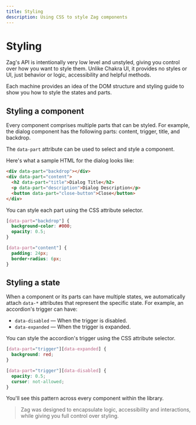 ```yaml
---
title: Styling
description: Using CSS to style Zag components
---
```


# Styling

Zag's API is intentionally very low level and unstyled, giving you control over
how you want to style them. Unlike Chakra UI, it provides no styles or UI, just
behavior or logic, accessibility and helpful methods.

Each machine provides an idea of the DOM structure and styling guide to show you
how to style the states and parts.

## Styling a component

Every component comprises multiple parts that can be styled. For example, the
dialog component has the following parts: content, trigger, title, and backdrop.

The `data-part` attribute can be used to select and style a component.

Here's what a sample HTML for the dialog looks like:

```html
<div data-part="backdrop"></div>
<div data-part="content">
  <h2 data-part="title">Dialog Title</h2>
  <p data-part="description">Dialog Description</p>
  <button data-part="close-button">Close</button>
</div>
```

You can style each part using the CSS attribute selector.

```css
[data-part="backdrop"] {
  background-color: #000;
  opacity: 0.5;
}

[data-part="content"] {
  padding: 24px;
  border-radius: 6px;
}
```

## Styling a state

When a component or its parts can have multiple states, we automatically attach
`data-*` attributes that represent the specific state. For example, an
accordion's trigger can have:

- `data-disabled` — When the trigger is disabled.
- `data-expanded` — When the trigger is expanded.

You can style the accordion's trigger using the CSS attribute selector.

```css
[data-part="trigger"][data-expanded] {
  background: red;
}

[data-part="trigger"][data-disabled] {
  opacity: 0.5;
  cursor: not-allowed;
}
```

You'll see this pattern across every component within the library.

> Zag was designed to encapsulate logic, accessibility and interactions, while
> giving you full control over styling.
